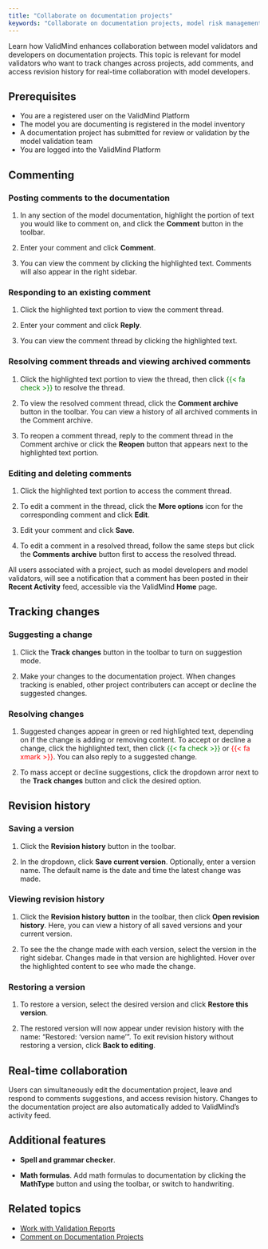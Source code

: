 ```yaml
---
title: "Collaborate on documentation projects"
keywords: "Collaborate on documentation projects, model risk management, ValidMind"
---
```


Learn how ValidMind enhances collaboration between model validators and developers on documentation projects. This topic is relevant for model validators who want to track changes across projects, add comments, and access revision history for real-time collaboration with model developers.


## Prerequisites

* You are a registered user on the ValidMind Platform
* The model you are documenting is registered in the model inventory
* A documentation project has submitted for review or validation by the model validation team 
* You are logged into the ValidMind Platform

## Commenting

### Posting comments to the documentation

1. In any section of the model documentation, highlight the portion of text you would like to comment on, and click the **Comment** button in the toolbar.

2. Enter your comment and click **Comment**.

3. You can view the comment by clicking the highlighted text. Comments will also appear in the right sidebar.

### Responding to an existing comment

1. Click the highlighted text portion to view the comment thread.

2. Enter your comment and click **Reply**.

3. You can view the comment thread by clicking the highlighted text.

### Resolving comment threads and viewing archived comments

1. Click the highlighted text portion to view the thread, then click <span style="color: green">{{< fa check >}}</span> to resolve the thread.

2. To view the resolved comment thread, click the **Comment archive** button in the toolbar. You can view a history of all archived comments in the Comment archive.

3. To reopen a comment thread, reply to the comment thread in the Comment archive or click the **Reopen** button that appears next to the highlighted text portion.

### Editing and deleting comments

1. Click the highlighted text portion to access the comment thread.

2. To edit a comment in the thread, click the **More options** icon for the corresponding comment and click **Edit**.

3. Edit your comment and click **Save**.

4. To edit a comment in a resolved thread, follow the same steps but click the **Comments archive** button first to access the resolved thread.

::: {.column-margin}
::: {.callout-tip}
<!--replace this later -->
All users associated with a project, such as model developers and model validators, will see a notification that a comment has been posted in their **Recent Activity** feed, accessible via the ValidMind **Home** page.
:::
:::

## Tracking changes

### Suggesting a change

1. Click the **Track changes** button in the toolbar to turn on suggestion mode.

2. Make your changes to the documentation project. When changes tracking is enabled, other project contributers can accept or decline the suggested changes.

### Resolving changes

1. Suggested changes appear in green or red highlighted text, depending on if the change is adding or removing content. To accept or decline a change, click the highlighted text, then click <span style="color: green">{{< fa check >}}</span> or <span style="color: red">{{< fa xmark >}}</span>. You can also reply to a suggested change.

2. To mass accept or decline suggestions, click the dropdown arror next to the **Track changes** button and click the desired option.

## Revision history

### Saving a version

1. Click the **Revision history** button in the toolbar.

2. In the dropdown, click **Save current version**. Optionally, enter a version name. The default name is the date and time the latest change was made.

### Viewing revision history

1. Click the **Revision history button** in the toolbar, then click **Open revision history**. Here, you can view a history of all saved versions and your current version.

2. To see the the change made with each version, select the version in the right sidebar. Changes made in that version are highlighted. Hover over the highlighted content to see who made the change.

### Restoring a version

1. To restore a version, select the desired version and click **Restore this version**.

2. The restored version will now appear under revision history with the name: "Restored: 'version name'". To exit revision history without restoring a version, click **Back to editing**.

## Real-time collaboration

Users can simultaneously edit the documentation project, leave and respond to comments suggestions, and access revision history. Changes to the documentation project are also automatically added to ValidMind's activity feed.

## Additional features

- **Spell and grammar checker**.

- **Math formulas**. Add math formulas to documentation by clicking the **MathType** button and using the toolbar, or switch to handwriting.

<!---
## Troubleshooting

[Include any common issues or errors that may arise during the task and how to resolve them.]
---> 

## Related topics

* [Work with Validation Reports](work-with-validation-reports.qmd)
<!---* [Create project findings](create-project-findings.qmd)
* [Manage project findings](manage-project-findings.qmd)--->
* [Comment on Documentation Projects](comment-on-documentation-projects.qmd)
